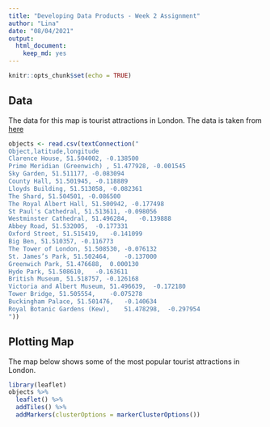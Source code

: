 ```yaml
---
title: "Developing Data Products - Week 2 Assignment"
author: "Lina"
date: "08/04/2021"
output: 
  html_document: 
    keep_md: yes
---
```

```r
knitr::opts_chunk$set(echo = TRUE)
```
## Data
The data for this map is tourist attractions in London. The data is taken from [here](https://www.latlong.net/place/the-london-eye-uk-2843.html)

```r
objects <- read.csv(textConnection("
Object,latitude,longitude
Clarence House, 51.504002, -0.138500
Prime Meridian (Greenwich) , 51.477928, -0.001545
Sky Garden, 51.511177, -0.083094
County Hall, 51.501945, -0.118889
Lloyds Building, 51.513058, -0.082361
The Shard, 51.504501, -0.086500
The Royal Albert Hall, 51.500942, -0.177498
St Paul's Cathedral, 51.513611,	-0.098056
Westminster Cathedral, 51.496284,	-0.139888
Abbey Road, 51.532005,	-0.177331
Oxford Street, 51.515419,	-0.141099
Big Ben, 51.510357,	-0.116773
The Tower of London, 51.508530,	-0.076132
St. James’s Park, 51.502464,	-0.137000
Greenwich Park, 51.476688,	0.000130
Hyde Park, 51.508610,	-0.163611
British Museum, 51.518757, -0.126168
Victoria and Albert Museum, 51.496639,	-0.172180
Tower Bridge, 51.505554,	-0.075278
Buckingham Palace, 51.501476,	-0.140634
Royal Botanic Gardens (Kew),	51.478298,	-0.297954
"))
```
 
## Plotting Map

The map below shows some of the most popular tourist attractions in London.

```r
library(leaflet)
objects %>%
  leaflet() %>%
  addTiles() %>%
  addMarkers(clusterOptions = markerClusterOptions())
```